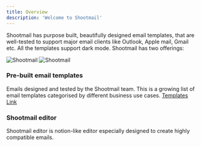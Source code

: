 ```yaml
---
title: Overview
description: 'Welcome to Shootmail'
---
```


Shootmail has purpose built, beautifully designed email templates, that are well-tested to support major email clients
like Outlook, Apple mail, Gmail etc. All the templates support dark mode. Shootmail has two offerings:

<img
  className="block dark:hidden"
  src="https://res.cloudinary.com/curead/image/upload/c_scale,f_auto,q_auto,w_1200/v1715114577/Shootmail/og-image/shootmail-og-image_zahclt.jpg"
  alt="Shootmail"
/>
<img
  className="hidden dark:block"
  src="https://res.cloudinary.com/curead/image/upload/c_scale,f_auto,q_auto,w_1200/v1715114577/Shootmail/og-image/shootmail-og-image_zahclt.jpg"
  alt="Shootmail"
/>

### Pre-built email templates

Emails designed and tested by the Shootmail team. This is a growing list of email templates categorised by different 
business use cases.
[Templates Link](https://shootmail.app/templates)

### Shootmail editor

Shootmail editor is notion-like editor especially designed to create highly compatible emails.
